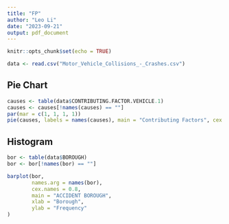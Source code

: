 ---
title: "FP"
author: "Leo Li"
date: "2023-09-21"
output: pdf_document
---

```{r setup, include=FALSE}
knitr::opts_chunk$set(echo = TRUE)
```

```{r}
data <- read.csv("Motor_Vehicle_Collisions_-_Crashes.csv")

```

## Pie Chart

```{r}
causes <- table(data$CONTRIBUTING.FACTOR.VEHICLE.1)
causes <- causes[!names(causes) == ""]
par(mar = c(1, 1, 1, 1))
pie(causes, labels = names(causes), main = "Contributing Factors", cex = 0.3)
```

## Histogram

```{r}
bor <- table(data$BOROUGH)
bor <- bor[!names(bor) == ""]

barplot(bor, 
        names.arg = names(bor),
        cex.names = 0.8,
        main = "ACCIDENT BOROUGH",
        xlab = "Borough",
        ylab = "Frequency"
)

```

